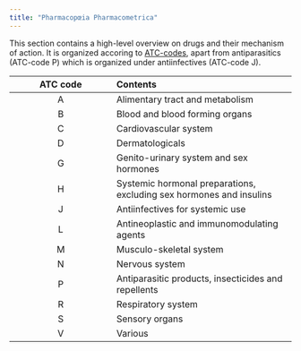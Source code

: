 ```yaml
---
title: "Pharmacopœia Pharmacometrica"
---
```


This section contains a high-level overview on drugs and their mechanism of action.
It is organized accoring to [ATC-codes](https://en.wikipedia.org/wiki/Anatomical_Therapeutic_Chemical_Classification_System), apart from antiparasitics (ATC-code P) which is organized under antiinfectives (ATC-code J).

| ATC code   | Contents |
|:----------:|:--------------------|
| A | Alimentary tract and metabolism |
| B | Blood and blood forming organs |
| C | Cardiovascular system |
| D | Dermatologicals |
| G | Genito-urinary system and sex hormones |
| H | Systemic hormonal preparations, excluding sex hormones and insulins |
| J | Antiinfectives for systemic use |
| L | Antineoplastic and immunomodulating agents |
| M | Musculo-skeletal system |
| N | Nervous system |
| P | Antiparasitic products, insecticides and repellents |
| R | Respiratory system |
| S | Sensory organs |
| V | Various |
